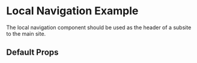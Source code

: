 
<Meta title="LocalNav" of={LocalNavStories} />

# Local Navigation Example

The local navigation component should be used as the header of a subsite to the main site.

<Canvas>
  <Story of={LocalNavStories.BasicLocalNav} />
</Canvas>

## Default Props

<ArgTypes of={LocalNav} />

